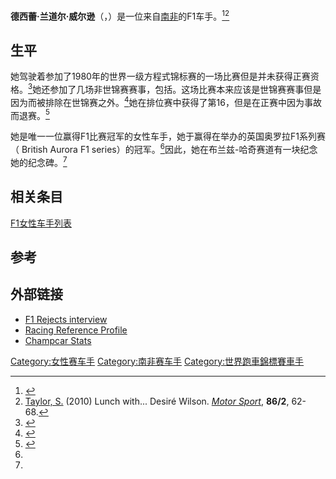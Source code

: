 {{noteTA
|G1=F1
|T=zh-hans:德西蕾·威尔逊;zh-tw:迪塞爾·威爾遜;
|1=zh-hans:德西蕾·威尔逊;zh-tw:迪塞爾·威爾遜;
|2=zh-hans:德西蕾;zh-tw:迪塞爾;
}}
{{Infobox F1 driver|
  name = 德西蕾·威尔逊 |
  Nationality = {{flagicon|South Africa|1928}} [[南非|南非]] |
  Birth_date = {{birth date and age|1953|11|26|df=y}} |
  Years = 1980 |
  Teams= non-works [[威廉姆斯车队|威廉姆斯车队]] |
  Races = 1 (0 starts) |
  Championships = 0 |
  Wins = 0 |
  Podiums = 0 |
  Points = 0 |
  Poles = 0 |
  Fastest laps = 0 |
  First race = 1980年[[英国大奖赛|英国大奖赛]] |
  First win =  |
  Last win =  |
  Last race = 1980年[[英国大奖赛|英国大奖赛]] |
}}
'''德西蕾·兰道尔·威尔逊'''（{{lang-en|Desiré Randall Wilson}}，{{bd|1953年|11月26日||}}）是一位来自[[南非|南非]]的F1车手。<ref name="wilsonmotorsport">{{cite web|url=http://www.wilsonmotorsport.com/public_html/code/desire.htm|title=Desiré Wilson in the media - page 1|publisher=Wilson Motorsport Inc.|accessdate=19 May 2010|deadurl=yes|archiveurl=https://web.archive.org/web/20100824184529/http://www.wilsonmotorsport.com/public_html/code/desire.htm|archivedate=2010-08-24}}</ref><ref name=lunchwith>[[Simon_Taylor_(journalist)|Taylor, S.]] (2010) Lunch with... Desiré Wilson. ''[[Motor_Sport_(magazine)|Motor Sport]]'', '''86/2''', 62-68.</ref>

==生平==
她驾驶着{{link-en|威廉姆斯 FW07|Williams FW07}}参加了1980年的世界一级方程式锦标赛的一场比赛但是并未获得正赛资格。<ref name=Small>{{cite book |last=Small |first=Steve |title=The Guinness Complete Grand Prix Who's Who |year=1994 |publisher=[[Guinness_Publishing|Guinness Publishing]] |location=Enfield |isbn=0-85112-702-9 |page=415 }}</ref>她还参加了几场非世锦赛赛事，包括{{link-en|1981年南非大奖赛|1981 South African Grand Prix}}。这场比赛本来应该是世锦赛赛事但是因为{{link-en|FISA-FOCA之争|FISA–FOCA war}}而被排除在世锦赛之外。<ref>{{cite web |url=http://forix.autosport.com/8w/za81.html |title=The one that didn't count |first1=Mattijs |last1=Diepraam |first2=Felix |last2=Muelas |first3=Michael |last3=Ferner |date=Christmas 2000 |work=FORIX 8W |publisher=Autosport.com |accessdate=19 May 2010 |archive-date=2018-07-02 |archive-url=https://web.archive.org/web/20180702120214/http://forix.autosport.com/8w/za81.html |dead-url=no }}</ref>她在排位赛中获得了第16，但是在正赛中因为事故而退赛。<ref name="f1 rejects">{{cite web |url=http://www.f1rejects.com/drivers/wilson/biography.html |title=Desiré Wilson – Biography |publisher=F1 Rejects |date=21 August 2005 |accessdate=10 September 2013 |deadurl=yes |archiveurl=https://web.archive.org/web/20120513213739/http://f1rejects.com/drivers/wilson/biography.html |archivedate=2012-05-13}}</ref>

她是唯一一位赢得F1比赛冠军的女性车手，她于赢得在{{link-en|布兰兹-哈奇赛道|Brands Hatch}}举办的英国奥罗拉F1系列赛（ British Aurora F1 series）的冠军。<ref name=Small />因此，她在布兰兹-哈奇赛道有一块纪念她的纪念碑。<ref name="f1 rejects"/>

==相关条目==
[[F1女性车手列表|F1女性车手列表]]

==参考==
<references/>

==外部链接==
*[https://web.archive.org/web/20080509123407/http://f1rejects.com/interviews/wilson/index.html F1 Rejects interview]
*[http://racing-reference.info/driver/Desire_Wilson Racing Reference Profile] {{Wayback|url=http://racing-reference.info/driver/Desire_Wilson |date=20190601130743 }}
*[http://www.champcarstats.com/drivers/WilsonDesire.htm Champcar Stats] {{Wayback|url=http://www.champcarstats.com/drivers/WilsonDesire.htm |date=20200222001758 }}

{{一级方程式赛车女性车手}}
{{authority control}}

{{DEFAULTSORT:Wilson, Desire}}
[[Category:女性赛车手|Category:女性赛车手]]
[[Category:南非赛车手|Category:南非赛车手]]
[[Category:世界跑車錦標賽車手|Category:世界跑車錦標賽車手]]
